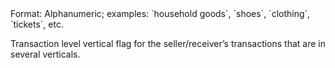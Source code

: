 <ParamField body="vertical" type="string">
Format: Alphanumeric; examples: `household goods`, `shoes`, `clothing`, `tickets`, etc.

Transaction level vertical flag for the seller/receiver’s transactions that are in several verticals.
</ParamField>